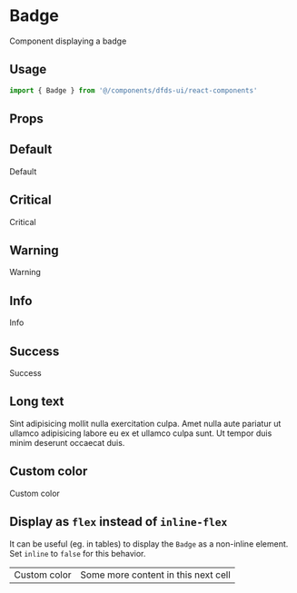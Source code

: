 
<Meta title="Hydro UI/Badges/Badge" component={Badge} />

# Badge

Component displaying a badge

## Usage

```jsx
import { Badge } from '@/components/dfds-ui/react-components'
```

## Props

<Props of={Badge} />

## Default

<Preview>
  <Story name="Default">
    <Badge>Default</Badge>
  </Story>
</Preview>

## Critical

<Preview>
  <Story name="Critical">
    <Badge intent="critical">Critical</Badge>
  </Story>
</Preview>

## Warning

<Preview>
  <Story name="Warning">
    <Badge intent="warning">Warning</Badge>
  </Story>
</Preview>

## Info

<Preview>
  <Story name="Info">
    <Badge intent="info">Info</Badge>
  </Story>
</Preview>

## Success

<Preview>
  <Story name="Success">
    <Badge intent="success">Success</Badge>
  </Story>
</Preview>

## Long text

<Preview>
  <Story name="Long text">
    <Badge>
      Sint adipisicing mollit nulla exercitation culpa. Amet nulla aute pariatur ut ullamco adipisicing labore eu ex et
      ullamco culpa sunt. Ut tempor duis minim deserunt occaecat duis.
    </Badge>
  </Story>
</Preview>

## Custom color

<Preview>
  <Story name="Custom color">
    <Badge
      css={css`
        color: peachpuff;
        background-color: saddlebrown;
      `}
    >
      Custom color
    </Badge>
  </Story>
</Preview>

## Display as `flex` instead of `inline-flex`

It can be useful (eg. in tables) to display the `Badge` as a non-inline element.
Set `inline` to `false` for this behavior.

<Preview>
  <Story name="Inside table">
    <table
      css={css`
        td {
          border: 1px solid #aaa;
          padding: 10px;
        }
      `}
    >
      <tbody>
        <tr>
          <td>
            <Badge flexBoxProps={{ inline: false }}>Custom color</Badge>
          </td>
          <td>Some more content in this next cell</td>
        </tr>
      </tbody>
    </table>
  </Story>
</Preview>
